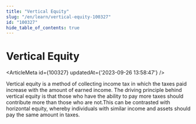```yaml
---
title: "Vertical Equity"
slug: "/en/learn/vertical-equity-100327"
id: "100327"
hide_table_of_contents: true
---
```



# Vertical Equity

<ArticleMeta id={100327} updatedAt={'2023-09-26 13:58:47'} />
<div className='border-solid border-b border-t-0 my-4 border-[var(--ifm-color-gray-300)]' />

Vertical equity is a method of collecting income tax in which the taxes paid increase with the amount of earned income. The driving principle behind vertical equity is that those who have the ability to pay more taxes should contribute more than those who are not.This can be contrasted with horizontal equity, whereby individuals with similar income and assets should pay the same amount in taxes.
